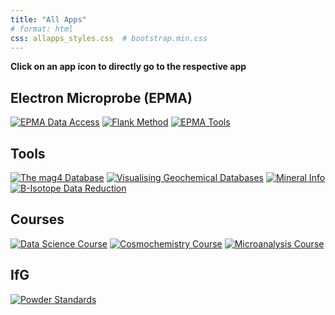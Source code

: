 ```yaml
---
title: "All Apps"
# format: html
css: allapps_styles.css  # bootstrap.min.css
---
```


**Click on an app icon to directly go to the respective app**

## Electron Microprobe (EPMA)
<!-- <div class="image-grid">
  [![EPMA Data Access](/images/epma_data_tools-logo.png)](https://epmatools.streamlit.app)
  [![Flank Method](/microprobe/flank-method/images/flank-method-logo.png)](https://flankmethod.streamlit.app)
  [![EPMA Tools](/images/epma-tools-logo.png)](https://tools-epma.streamlit.app)
</div> -->

::: {.image-grid}
[![EPMA Data Access](/images/epma_data_tools-logo.png)](https://epmatools.streamlit.app)
[![Flank Method](/microprobe/flank-method/images/flank-method-logo.png)](https://flankmethod.streamlit.app)
[![EPMA Tools](/images/epma-tools-logo.png)](https://tools-epma.streamlit.app)
:::

## Tools
::: {.image-grid}
[![The mag4 Database](/images/mag4-database-logo.png)](https://mag4datasharing-app.streamlit.app)
[![Visualising Geochemical Databases](/images/geoaccess-logo.png)](https://geoaccess.streamlit.app)
[![Mineral Info](/images/mineral-info-logo.png)](https://testauswahlminerale-bcybf6tgb5maialzhvrcv7.streamlit.app)
[![B-Isotope Data Reduction](/images/boron-reduction-logo.png)](https://boron-reduction.streamlit.app)
:::

## Courses
::: {.image-grid}
  [![Data Science Course](/images/data_science-course-logo.png)](https://geocourses.streamlit.app/Data_Science)
  [![Cosmochemistry Course](/images/cosmochemistry-course-logo.png)](https://geocourses.streamlit.app/Cosmochemistry)
  [![Microanalysis Course](/images/microanalysis-course-logo.png)](https://geocourses.streamlit.app/Microanalysis)
:::

## IfG
::: {.image-grid}
[![Powder Standards](/images/powder_standards-logo.png)](https://ifgpowderstandards.streamlit.app)
:::